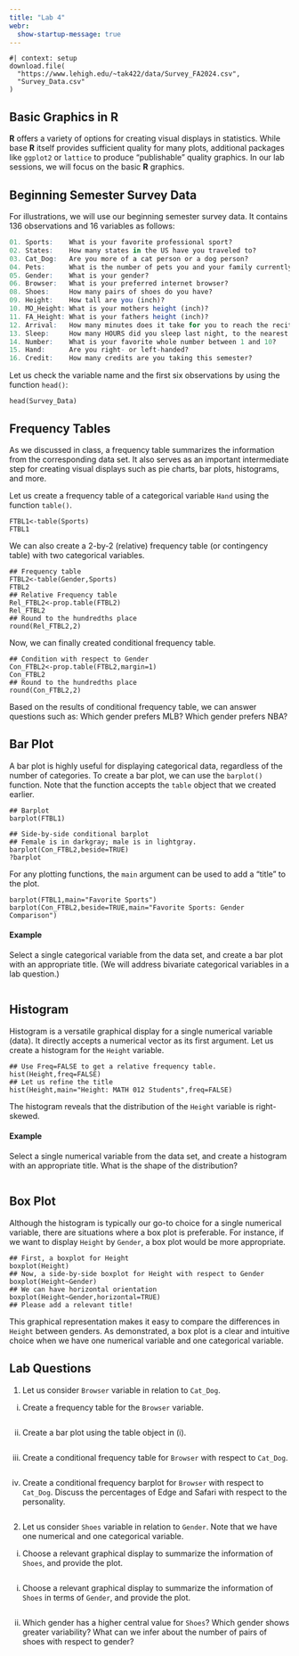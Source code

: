 ```yaml
---
title: "Lab 4"
webr:
  show-startup-message: true
---
```



```webr-r
#| context: setup
download.file(
  "https://www.lehigh.edu/~tak422/data/Survey_FA2024.csv",
  "Survey_Data.csv"
)
```


## Basic Graphics in **R**

**R** offers a variety of options for creating visual displays in statistics. While base **R** itself provides sufficient quality for many plots, additional packages like $\texttt{ggplot2}$ or $\texttt{lattice}$ to produce "publishable" quality graphics. In our lab sessions, we will focus on the basic **R** graphics.

## Beginning Semester Survey Data

For illustrations, we will use our beginning semester survey data. It contains 136 observations and 16 variables as follows:

```r
01. Sports:    What is your favorite professional sport? 
02. States:    How many states in the US have you traveled to? 
03. Cat_Dog:   Are you more of a cat person or a dog person? 
04. Pets:      What is the number of pets you and your family currently have? 
05. Gender:    What is your gender? 
06. Browser:   What is your preferred internet browser? 
08. Shoes:     How many pairs of shoes do you have? 
09. Height:    How tall are you (inch)? 
10. MO_Height: What is your mothers height (inch)? 
11. FA_Height: What is your fathers height (inch)? 
12. Arrival:   How many minutes does it take for you to reach the recitation classroom from your residence? 
13. Sleep:     How many HOURS did you sleep last night, to the nearest half-hour? 
14. Number:    What is your favorite whole number between 1 and 10? 
15. Hand:      Are you right- or left-handed? 
16. Credit:    How many credits are you taking this semester? 
```

Let us check the variable name and the first six observations by using the function $\texttt{head()}$:

```webr-r

head(Survey_Data)
```

## Frequency Tables

As we discussed in class, a frequency table summarizes the information from the corresponding data set. It also serves as an important intermediate step for creating visual displays such as pie charts, bar plots, histograms, and more.

Let us create a frequency table of a categorical variable $\texttt{Hand}$ using the function $\texttt{table()}$.

```webr-r
FTBL1<-table(Sports)
FTBL1
```

We can also create a 2-by-2 (relative) frequency table (or contingency table) with two categorical variables.

```webr-r
## Frequency table
FTBL2<-table(Gender,Sports)
FTBL2
## Relative Frequency table
Rel_FTBL2<-prop.table(FTBL2)
Rel_FTBL2
## Round to the hundredths place
round(Rel_FTBL2,2)
```

Now, we can finally created conditional frequency table.

```webr-r
## Condition with respect to Gender
Con_FTBL2<-prop.table(FTBL2,margin=1)
Con_FTBL2
## Round to the hundredths place
round(Con_FTBL2,2)
```

Based on the results of conditional frequency table, we can answer questions such as: Which gender prefers MLB? Which gender prefers NBA?

## Bar Plot

A bar plot is highly useful for displaying categorical data, regardless of the number of categories. To create a bar plot, we can use the $\texttt{barplot()}$ function. Note that the function accepts the $\texttt{table}$ object that we created earlier.

```webr-r
## Barplot
barplot(FTBL1)
```

```webr-r
## Side-by-side conditional barplot
## Female is in darkgray; male is in lightgray.
barplot(Con_FTBL2,beside=TRUE)
?barplot
```

For any plotting functions, the $\texttt{main}$ argument can be used to add a "title" to the plot.

```webr-r
barplot(FTBL1,main="Favorite Sports")
barplot(Con_FTBL2,beside=TRUE,main="Favorite Sports: Gender Comparison")
```

#### Example

Select a single categorical variable from the data set, and create a bar plot with an appropriate title. (We will address bivariate categorical variables in a lab question.)

```webr-r

```

## Histogram

Histogram is a versatile graphical display for a single numerical variable (data). It directly accepts a numerical vector as its first argument. Let us create a histogram for the $\texttt{Height}$ variable.

```webr-r
## Use Freq=FALSE to get a relative frequency table.
hist(Height,freq=FALSE)
## Let us refine the title 
hist(Height,main="Height: MATH 012 Students",freq=FALSE)
```

The histogram reveals that the distribution of the $\texttt{Height}$ variable is right-skewed.

#### Example

Select a single numerical variable from the data set, and create a histogram with an appropriate title. What is the shape of the distribution?

```webr-r

```

## Box Plot

Although the histogram is typically our go-to choice for a single numerical variable, there are situations where a box plot is preferable. For instance, if we want to display $\texttt{Height}$ by $\texttt{Gender}$, a box plot would be more appropriate.

```webr-r
## First, a boxplot for Height
boxplot(Height)
## Now, a side-by-side boxplot for Height with respect to Gender
boxplot(Height~Gender)
## We can have horizontal orientation
boxplot(Height~Gender,horizontal=TRUE)
## Please add a relevant title!

```

This graphical representation makes it easy to compare the differences in $\texttt{Height}$ between genders. As demonstrated, a box plot is a clear and intuitive choice when we have one numerical variable and one categorical variable.

## Lab Questions

1.  Let us consider $\texttt{Browser}$ variable in relation to $\texttt{Cat\_Dog}$.

<!-- -->

i)  Create a frequency table for the $\texttt{Browser}$ variable.

```webr-r

```

ii) Create a bar plot using the table object in (i).

```webr-r

```

iii) Create a conditional frequency table for $\texttt{Browser}$ with respect to $\texttt{Cat\_Dog}$.

```webr-r

```

iv) Create a conditional frequency barplot for $\texttt{Browser}$ with respect to $\texttt{Cat\_Dog}$. Discuss the percentages of Edge and Safari with respect to the personality.

```webr-r

```

2.  Let us consider $\texttt{Shoes}$ variable in relation to $\texttt{Gender}$. Note that we have one numerical and one categorical variable.

<!-- -->

i) Choose a relevant graphical display to summarize the information of $\texttt{Shoes}$, and provide the plot.
```webr-r

```
i)  Choose a relevant graphical display to summarize the information of $\texttt{Shoes}$ in terms of $\texttt{Gender}$, and provide the plot.

```webr-r

```

ii) Which gender has a higher central value for $\texttt{Shoes}$? Which gender shows greater variability? What can we infer about the number of pairs of shoes with respect to gender?
```webr-r

```
